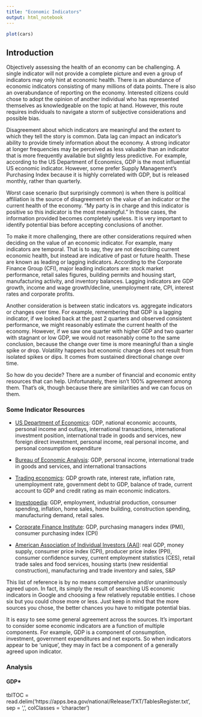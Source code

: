 ```yaml
---
title: "Economic Indicators"
output: html_notebook
---
```



```r
plot(cars)
```

## Introduction

Objectively assessing the health of an economy can be challenging. A single indicator will not provide a complete picture and even a group of indicators may only hint at economic health. There is an abundance of economic indicators consisting of many millions of data points.  There is also an overabundance of reporting on the economy.  Interested citizens could chose to adopt the opinion of another individual who has represented themselves as knowledgeable on the topic at hand.  However, this route requires individuals to navigate a storm of subjective considerations and possible bias.

Disagreement about which indicators are meaningful and the extent to which they tell the story is common.  Data lag can impact an indicator's ability to provide timely information about the economy. A strong indicator at longer frequencies may be perceived as less valuable than an indicator that is more frequently available but slightly less predictive. For example, according to the US Department of Economics, GDP is the most influential US economic indicator.  However, some prefer Supply Management's Purchasing Index because it is highly correlated with GDP, but is released monthly, rather than quarterly.

Worst case scenario (but surprisingly common) is when there is political affiliation is the source of disagreement on the value of an indicator or the current health of the economy. "My party is in charge and this indicator is positive so this indicator is the most meaningful."  In those cases, the information provided becomes completely useless.  It is very important to identify potential bias before accepting conclusions of another.

To make it more challenging, there are other considerations required when deciding on the value of an economic indicator.  For example, many indicators are temporal.  That is to say, they are not describing current economic health, but instead are indicative of past or future health.  These are known as leading or lagging indicators. According to the Corporate Finance Group (CFI), major leading indicators are: stock market performance, retail sales figures, building permits and housing start, manufacturing activity, and inventory balances.  Lagging indicators are GDP growth, income and wage growth/decline, unemployment rate, CPI, interest rates and corporate profits.

Another consideration is between static indicators vs. aggregate indicators or changes over time.  For example, remembering that GDP is a lagging indicator, if we looked back at the past 2 quarters and observed consistent performance, we might reasonably estimate the current health of the economy.  However, if we saw one quarter with higher GDP and two quarter with stagnant or low GDP, we would not reasonably come to the same conclusion, because the change over time is more meaningful than a single spike or drop. Volatility happens but economic change does not result from isolated spikes or dips.  It comes from sustained directional change over time.  

So how do you decide? There are a number of financial and economic entity resources that can help.  Unfortunately, there isn't 100% agreement among them. That's ok, though because there are similarities and we can focus on them.  



### **Some Indicator Resources**

-  [US Department of Economics](https://www.commerce.gov/data-and-reports/economic-indicators): GDP, national economic accounts, personal income and outlays, international transactions, international investment position, international trade in goods and services, new foreign direct investment, personal income, real personal income, and personal consumption expenditure

-  [Bureau of Economic Analysis](https://www.bea.gov/): GDP, personal income, international trade in goods and services, and international transactions

-  [Trading economics](https://tradingeconomics.com/indicators): GDP growth rate, interest rate, inflation rate, unemployment rate, government debt to GDP, balance of trade, current account to GDP and credit rating as main economic indicators.

-  [Investopedia](https://www.investopedia.com/terms/e/economic_indicator.asp): GDP, employment, industrial production, consumer spending, inflation, home sales, home building, construction spending, manufacturing demand, retail sales.

-  [Corporate Finance Institute](https://corporatefinanceinstitute.com/resources/knowledge/economics/economic-indicators/): GDP, purchasing managers index (PMI), consumer purchasing index (CPI)

-  [American Association of Individual Investors (AAI)](https://www.aaii.com/investing-basics/article/the-top-10-economic-indicators-what-to-watch-and-why?): real GDP, money supply, consumer price index (CPI), producer price index (PPI), consumer confidence survey, current employment statistics (CES), retail trade sales and food services, housing starts (new residential construction), manufacturing and trade inventory and sales, S&P

This list of reference is by no means comprehensive and/or unanimously agreed upon.  In fact, its simply the result of searching US economic indicators in Google and choosing a few relatively reputable entities.  I chose six but you could chose more or less.  Just keep in mind that the more sources you chose, the better chances you have to mitigate potential bias.  

It is easy to see some general agreement across the sources.  It's important to consider some economic indicators are a function of multiple components.  For example, GDP is a component of consumption, investment, government expenditures and net exports. So when indicators appear to be 'unique', they may in fact be a component of a generally agreed upon indicator.



### **Analysis**

#### **GDP***


tblTOC = 
  read.delim('https://apps.bea.gov/national/Release/TXT/TablesRegister.txt', 
                    sep = ',', colClasses = 'character')

